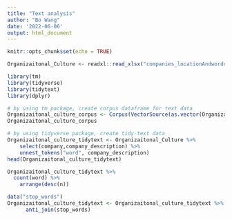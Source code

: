 ```yaml
---
title: "Text analysis"
author: "Bo Wang"
date: '2022-06-06'
output: html_document
---
```


```r
knitr::opts_chunk$set(echo = TRUE)
```

```r
Organizaitonal_Culture <- readxl::read_xlsx("companies_locationAndwordcount.xlsx",na = "",col_names = T, sheet = "Sheet2")
```

```r
library(tm)
library(tidyverse)
library(tidytext)
library(dplyr)
```

```r
# by using tm package, create corpus dataframe for text data 
Organizaitonal_culture_corpus <- Corpus(VectorSource(as.vector(Organizaitonal_Culture$company_description))) 
Organizaitonal_culture_corpus
```

```r
# by using tidyverse package, create tidy-text data
Organizaitonal_culture_tidytext <- Organizaitonal_Culture %>%
    select(company,company_description) %>%
    unnest_tokens("word", company_description)
head(Organizaitonal_culture_tidytext)

```

```r
Organizaitonal_culture_tidytext %>%
  count(word) %>%
    arrange(desc(n))
```

```r
data("stop_words")
Organizaitonal_culture_tidytext <- Organizaitonal_culture_tidytext %>%
      anti_join(stop_words)
```

